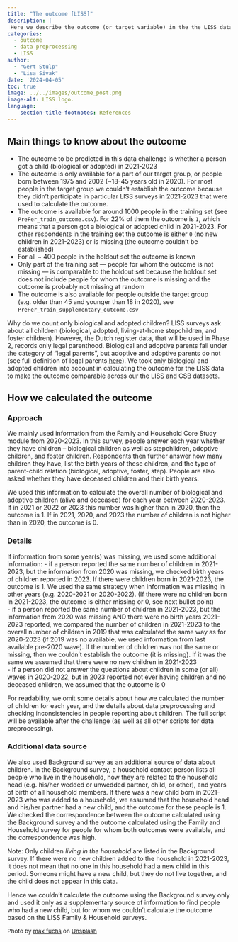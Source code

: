 ```yaml
---
title: "The outcome [LISS]"
description: |
 Here we describe the outcome (or target variable) in the the LISS dataset and how we calculated it.
categories:
  - outcome
  - data preprocessing
  - LISS
author: 
  - "Gert Stulp"
  - "Lisa Sivak"
date: '2024-04-05'
toc: true
image: ../../images/outcome_post.png
image-alt: LISS logo. 
language: 
    section-title-footnotes: References
---
```


## Main things to know about the outcome

- The outcome to be predicted in this data challenge is whether a person got a child (biological or adopted) in 2021-2023
- The outcome is only available for a part of our target group, or people born between 1975 and 2002 (~18-45 years old in 2020). For most people in the target group we couldn't establish the outcome because they didn't participate in particular LISS surveys in 2021-2023 that were used to calculate the outcome.     
- The outcome is available for around 1000 people in the training set (see `PreFer_train_outcome.csv`). For 22% of them the outcome is `1`, which means that a person got a biological or adopted child in 2021-2023. For other respondents in the training set the outcome is either `0` (no new children in 2021-2023) or is missing (the outcome couldn't be established)  
- For all ~ 400 people in the holdout set the outcome is known
- Only part of the training set — people for whom the outcome is not missing — is comparable to the holdout set because the holdout set does not include people for whom the outcome is missing and the outcome is probably not missing at random
- The outcome is also available for people outside the target group (e.g. older than 45 and younger than 18 in 2020), see  `PreFer_train_supplementary_outcome.csv`


Why do we count only biological and adopted children? LISS surveys ask about all children (biological, adopted, living-at-home stepchildren, and foster children). However, the Dutch register data, that will be used in Phase 2, records only legal parenthood. Biological and adoptive parents fall under the category of “legal parents", but adoptive and adoptive parents do not (see full definition of legal parents [here](https://www.rijksoverheid.nl/onderwerpen/ouderlijk-gezag/vraag-en-antwoord/biologisch-juridisch-ouderschap)). We took only biological and adopted children into account in calculating the outcome for the LISS data to make the outcome comparable across our the LISS and CSB datasets.   

## How we calculated the outcome
### Approach
We mainly used information from the Family and Household Core Study module from 2020-2023. In this survey, people answer each year whether they have children – biological children as well as stepchildren, adoptive children, and foster children. Respondents then further answer how many children they have, list the birth years of these children, and the type of parent-child relation (biological, adoptive, foster, step). People are also asked whether they have deceased children and their birth years.  

We used this information to calculate the overall number of biological and adoptive children (alive and deceased) for each year between 2020-2023. If in 2021 or 2022 or 2023 this number was higher than in 2020, then the outcome is 1. If in 2021, 2020, and 2023 the number of children is not higher than in 2020, the outcome is 0. 

### Details
If information from some year(s) was missing, we used some additional information: 
- if a person reported the same number of children in 2021-2023, but the information from 2020 was missing, we checked birth years of children reported in 2023. If there were children born in 2021-2023, the outcome is 1. We used the same strategy when information was missing in other years (e.g. 2020-2021 or 2020-2022).  (If there were no children born in 2021-2023, the outcome is either missing or 0, see next bullet point)  
- if a person reported the same number of children in 2021-2023, but the information from 2020 was missing AND there were no birth years 2021-2023 reported, we compared the number of children in 2021-2023 to the overall number of children in 2019 that was calculated the same way as for 2020-2023 (if 2019 was no available, we used information from last available pre-2020 wave). If the number of children was not the same or missing, then we couldn't establish the outcome (it is missing). If it was the same we assumed that there were no new children in 2021-2023   
- if a person did not answer the questions about children in some (or all) waves in 2020-2022, but in 2023 reported not ever having children and no deceased children, we assumed that the outcome is 0

For readability, we omit some details about how we calculated the number of children for each year, and the details about data preprocessing and checking inconsistencies in people reporting about children. The full script will be available after the challenge (as well as all other scripts for data preprocessing). 


### Additional data source
We also used Background survey as an additional source of data about children. In the Background survey, a household contact person lists all people who live in the household, how they are related to the household head (e.g. his/her wedded or unwedded partner, child, or other), and years of birth of all household members. If there was a new child born in 2021-2023 who was added to a household, we assumed that the household head and his/her partner had a new child, and the outcome for these people is 1. We checked the correspondence between the outcome calculated using the Background survey and the outcome calculated using the Family and Household survey for people for whom both outcomes were available, and the correspondence was high. 

Note: Only children *living in the household* are listed in the Background survey. If there were no new children added to the household in 2021-2023, it does not mean that no one in this household had a new child in this period. Someone might have a new child, but they do not live together, and the child does not appear in this data.  

Hence we couldn't calculate the outcome using the Background survey only and used it only as a supplementary source of information to find people who had a new child, but for whom we couldn't calculate the outcome based on the LISS Family & Household surveys.  



<font size="-1">Photo by <a href="https://unsplash.com/@designfuchs?utm_content=creditCopyText&utm_medium=referral&utm_source=unsplash">max fuchs</a> on <a href="https://unsplash.com/photos/a-black-and-white-photo-of-a-bird-flying-in-the-sky-Nm6ojlDO-5c?utm_content=creditCopyText&utm_medium=referral&utm_source=unsplash">Unsplash</a></font>
  